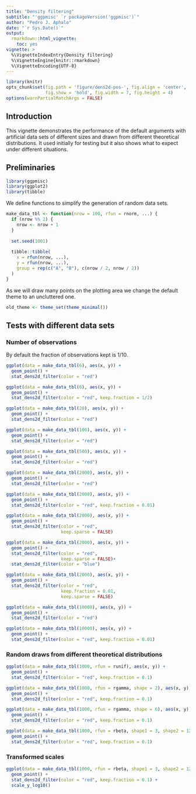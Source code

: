 ---
title: "Density filtering"
subtitle: "'ggpmisc' `r packageVersion('ggpmisc')`"
author: "Pedro J. Aphalo"
date: "`r Sys.Date()`"
output: 
  rmarkdown::html_vignette:
    toc: yes
vignette: >
  %\VignetteIndexEntry{Density filtering}
  %\VignetteEngine{knitr::rmarkdown}
  %\VignetteEncoding{UTF-8}
---

```{r, include=FALSE, echo=FALSE}
library(knitr)
opts_chunk$set(fig.path = 'figure/dens2d-pos-', fig.align = 'center', 
               fig.show = 'hold', fig.width = 7, fig.height = 4)
options(warnPartialMatchArgs = FALSE)
```

## Introduction

This vignette demonstrates the performance of the default arguments with 
artificial data sets of different sizes and drawn from different theoretical 
distributions. It used initially for testing but it also shows what to expect
under different situations.

## Preliminaries

```{r}
library(ggpmisc)
library(ggplot2)
library(tibble)
```

We define functions to simplify the generation of random data sets.

```{r}
make_data_tbl <- function(nrow = 100, rfun = rnorm, ...) {
  if (nrow %% 2) {
    nrow <- nrow + 1
  }
  
  set.seed(1001)
  
  tibble::tibble(
    x = rfun(nrow, ...),
    y = rfun(nrow, ...),
    group = rep(c("A", "B"), c(nrow / 2, nrow / 2))
  )
}
```

As we will draw many points on the plotting area we change the default theme
to an uncluttered one.

```{r}
old_theme <- theme_set(theme_minimal())
```

## Tests with different data sets

### Number of observations

By default the fraction of observations kept is 1/10.

```{r}
ggplot(data = make_data_tbl(6), aes(x, y)) +
  geom_point() +
  stat_dens2d_filter(color = "red")
```

```{r}
ggplot(data = make_data_tbl(6), aes(x, y)) +
  geom_point() +
  stat_dens2d_filter(color = "red", keep.fraction = 1/2)
```

```{r}
ggplot(data = make_data_tbl(20), aes(x, y)) +
  geom_point() +
  stat_dens2d_filter(color = "red")
```

```{r}
ggplot(data = make_data_tbl(100), aes(x, y)) +
  geom_point() +
  stat_dens2d_filter(color = "red")
```

```{r}
ggplot(data = make_data_tbl(500), aes(x, y)) +
  geom_point() +
  stat_dens2d_filter(color = "red")
```

```{r}
ggplot(data = make_data_tbl(2000), aes(x, y)) +
  geom_point() +
  stat_dens2d_filter(color = "red")
```

```{r}
ggplot(data = make_data_tbl(2000), aes(x, y)) +
  geom_point() +
  stat_dens2d_filter(color = "red", keep.fraction = 0.01)
```

```{r}
ggplot(data = make_data_tbl(2000), aes(x, y)) +
  geom_point() +
  stat_dens2d_filter(color = "red", 
                     keep.sparse = FALSE)
```

```{r}
ggplot(data = make_data_tbl(2000), aes(x, y)) +
  geom_point() +
  stat_dens2d_filter(color = "red", 
                     keep.sparse = FALSE)+
  stat_dens2d_filter(color = "blue")
```

```{r}
ggplot(data = make_data_tbl(2000), aes(x, y)) +
  geom_point() +
  stat_dens2d_filter(color = "red", 
                     keep.fraction = 0.01,
                     keep.sparse = FALSE)
```

```{r, eval=FALSE}
ggplot(data = make_data_tbl(10000), aes(x, y)) +
  geom_point() +
  stat_dens2d_filter(color = "red")
```

```{r, eval=FALSE}
ggplot(data = make_data_tbl(10000), aes(x, y)) +
  geom_point() +
  stat_dens2d_filter(color = "red", keep.fraction = 0.01)
```

### Random draws from different theoretical distributions

```{r}
ggplot(data = make_data_tbl(1000, rfun = runif), aes(x, y)) +
  geom_point() +
  stat_dens2d_filter(color = "red", keep.fraction = 0.1)
```

```{r}
ggplot(data = make_data_tbl(1000, rfun = rgamma, shape = 2), aes(x, y)) +
  geom_point() +
  stat_dens2d_filter(color = "red", keep.fraction = 0.1)
```

```{r}
ggplot(data = make_data_tbl(1000, rfun = rgamma, shape = 6), aes(x, y)) +
  geom_point() +
  stat_dens2d_filter(color = "red", keep.fraction = 0.1)
```

```{r}
ggplot(data = make_data_tbl(1000, rfun = rbeta, shape1 = 3, shape2 = 12), aes(x, y)) +
  geom_point() +
  stat_dens2d_filter(color = "red", keep.fraction = 0.1)
```

### Transformed scales

```{r}
ggplot(data = make_data_tbl(1000, rfun = rbeta, shape1 = 3, shape2 = 12), aes(x, y)) +
  geom_point() +
  stat_dens2d_filter(color = "red", keep.fraction = 0.1) +
  scale_y_log10()
```

